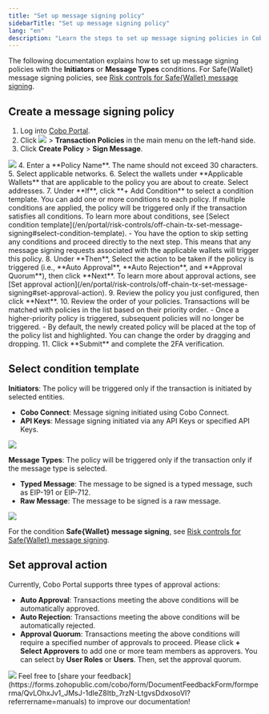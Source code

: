 ```yaml
---
title: "Set up message signing policy"
sidebarTitle: "Set up message signing policy"
lang: "en"
description: "Learn the steps to set up message signing policies in Cobo Portal, ensuring secure and efficient message signing."
---
```


<Note>The following documentation explains how to set up message signing policies with the **Initiators** or **Message Types** conditions. For Safe{Wallet} message signing policies, see [Risk controls for Safe{Wallet} message signing](/en/portal/risk-controls/safe-risk-controls).</Note>

## Create a message signing policy
1. Log into [Cobo Portal](https://portal.cobo.com/login).
2. Click <img src="/en/images/common/wallets_icon.svg" className="icon"/> > **Transaction Policies** in the main menu on the left-hand side.
3. Click **Create Policy** > **Sign Message**.
<img src="/en/images/risk-controls/create_policy.png" className="screenshot_full_screen"/>
4. Enter a **Policy Name**. The name should not exceed 30 characters.
5. Select applicable networks. 
6. Select the wallets under **Applicable Wallets** that are applicable to the policy you are about to create. Select addresses.
7. Under **If**, click **+ Add Condition** to select a condition template. You can add one or more conditions to each policy. If multiple conditions are applied, the policy will be triggered only if the transaction satisfies all conditions. To learn more about conditions, see [Select condition template](/en/portal/risk-controls/off-chain-tx-set-message-signing#select-condition-template).
   - You have the option to skip setting any conditions and proceed directly to the next step. This means that any message signing requests associated with the applicable wallets will trigger this policy.
8. Under **Then**, Select the action to be taken if the policy is triggered (i.e., **Auto Approval**, **Auto Rejection**, and **Approval Quorum**), then click **Next**. To learn more about approval actions, see [Set approval action](/en/portal/risk-controls/off-chain-tx-set-message-signing#set-approval-action).
9. Review the policy you just configured, then click **Next**.
10. Review the order of your policies. Transactions will be matched with policies in the list based on their priority order.
   - Once a higher-priority policy is triggered, subsequent policies will no longer be triggered.
   - By default, the newly created policy will be placed at the top of the policy list and highlighted. You can change the order by dragging and dropping.
11. Click **Submit** and complete the 2FA verification.

## Select condition template <a id="select-condition-template"></a>

**Initiators**: The policy will be triggered only if the transaction is initiated by selected entities.
- **Cobo Connect**: Message signing initiated using Cobo Connect.
- **API Keys**: Message signing initiated via any API Keys or specified API Keys.
<img src="/en/images/risk-controls/message-signing-initiators.png" className="screenshot_full_screen"/>

**Message Types**: The policy will be triggered only if the transaction only if the message type is selected.
- **Typed Message**: The message to be signed is a typed message, such as EIP-191 or EIP-712.
- **Raw Message**: The message to be signed is a raw message.
<img src="/en/images/risk-controls/message-type.png" className="screenshot_full_screen"/>

<Info>For the condition **Safe{Wallet} message signing**, see [Risk controls for Safe{Wallet} message signing](/en/portal/risk-controls/safe-risk-controls).</Info>

## Set approval action <a id="set-approval-action"></a>
Currently, Cobo Portal supports three types of approval actions:
- **Auto Approval**: Transactions meeting the above conditions will be automatically approved.
- **Auto Rejection**: Transactions meeting the above conditions will be automatically rejected.
- **Approval Quorum**: Transactions meeting the above conditions will require a specified number of approvals to proceed. Please click **+ Select Approvers** to add one or more team members as approvers. You can select by **User Roles** or **Users**. Then, set the approval quorum.

<img src="/en/images/risk-controls/approval-action.png" className="screenshot_full_screen"/>
<Tip>Feel free to [share your feedback](https://forms.zohopublic.com/cobo/form/DocumentFeedbackForm/formperma/QvLOhxJv1_JMsJ-1dleZ8Itb_7rzN-LtgvsDdxosoVI?referrername=manuals) to improve our documentation!</Tip>
